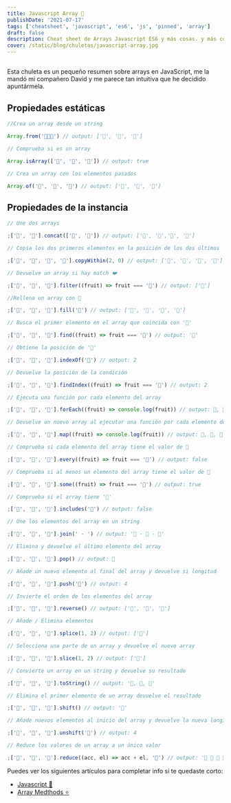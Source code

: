 ```yaml
---
title: Javascript Array 📑
publishDate: '2021-07-17'
tags: ['cheatsheet', 'javascript', 'es6', 'js', 'pinned', 'array']
draft: false
description: Cheat sheet de Arrays Javascript ES6 y más cosas. y más cosas. que no sé que poner aquí.
cover: /static/blog/chuletas/javascript-array.jpg
---
```


<section>

##

Esta chuleta es un pequeño resumen sobre arrays en JavaScript, me la mandó mi compañero David y me parece tan intuitiva que he decidido apuntármela.

</section>

<section id="static">

## Propiedades estáticas

```javascript
//Crea un array desde un string

Array.from('🍐🍉🍒') // output: ['🍐', '🍉', '🍒']
```

```javascript
// Comprueba si es un array

Array.isArray(['🍐', '🍉', '🍒']) // output: true
```

```javascript
// Crea un array con los elementos pasados

Array.of('🍐', '🍉', '🍒') // output: ['🍐', '🍉', '🍒']
```

</section>
<section id="instance">

## Propiedades de la instancia

```javascript
// Une dos arrays

;['🍐', '🍉'].concat(['🍒', '🍌']) // output: ['🍐', '🍉','🍒', '🍌']
```

```javascript
// Copia los dos primeros elementos en la posición de los dos últimos

;['🍐', '🍉', '🍒', '🍌'].copyWithin(2, 0) // output: ['🍐', '🍉', '🍐', '🍉']
```

```javascript
// Devuelve un array si hay match ❤️

;['🍐', '🍉', '🍒'].filter((fruit) => fruit === '🍒') // output: ['🍒']
```

```javascript
//Rellena un array con 🍑

;['🍐', '🍉', '🍒'].fill('🍑') // output: ['🍑', '🍑', '🍑', '🍑']
```

```javascript
// Busca el primer elemento en el array que coincida con '🍒'

;['🍐', '🍉', '🍒'].find((fruit) => fruit === '🍒') // output: '🍒'
```

```javascript
// Obtiene la posición de '🍒'

;['🍐', '🍉', '🍒'].indexOf('🍒') // output: 2
```

```javascript
// Devuelve la posición de la condición

;['🍐', '🍉', '🍒'].findIndex((fruit) => fruit === '🍒') // output: 2
```

```javascript
// Ejecuta una función por cada elemento del array

;['🍐', '🍉', '🍒'].forEach((fruit) => console.log(fruit)) // output: 🍐, 🍉, 🍒
```

```javascript
// Devuelve un nuevo array al ejecutar una función por cada elemento del array

;['🍐', '🍉', '🍒'].map((fruit) => console.log(fruit)) // output: 🍐, 🍉, 🍒
```

```javascript
// Comprueba si cada elemento del array tiene el valor de 🍒

;['🍐', '🍉', '🍒'].every((fruit) => fruit === '🍒') // output: false
```

```javascript
// Comprueba si al menos un elemento del array tiene el valor de 🍒

;['🍐', '🍉', '🍒'].some((fruit) => fruit === '🍒') // output: true
```

```javascript
// Comprueba si el array tiene '🍇'

;['🍐', '🍉', '🍒'].includes('🍇') // output: false
```

```javascript
// Une los elementos del array en un string

;['🍐', '🍉', '🍒'].join(' - ') // output: '🍐 - 🍉 - 🍒'
```

```javascript
// Elimina y devuelve el último elemento del array

;['🍐', '🍉', '🍒'].pop() // output: 🍒
```

```javascript
// Añade un nuevo elemento al final del array y devuelve si longitud

;['🍐', '🍉', '🍒'].push('🍌') // output: 4
```

```javascript
// Invierte el orden de los elementos del array

;['🍐', '🍉', '🍒'].reverse() // output: ['🍒', '🍉', '🍐']
```

```javascript
// Añade / Elimina elementos

;['🍐', '🍉', '🍒'].splice(1, 2) // output: ['🍐']
```

```javascript
// Selecciona una parte de un array y devuelve el nuevo array

;['🍐', '🍉', '🍒'].slice(1, 2) // output: ['🍉']
```

```javascript
// Convierte un array en un string y devuelve su resultado

;['🍐', '🍉', '🍒'].toString() // output: '🍐, 🍉, 🍒'
```

```javascript
// Elimina el primer elemento de un array devuelve el resultado

;['🍐', '🍉', '🍒'].shift() // output: '🍐'
```

```javascript
// Añade nuevos elementos al inicio del array y devuelve la nueva longitud

;['🍐', '🍉', '🍒'].unshift('🍌') // output: 4
```

```javascript
// Reduce los valores de un array a un único valor

;['🍐', '🍉', '🍒'].reduce((acc, el) => acc + el, '🍉') // output: '🍉 🍐 🍉 🍒'
```

</section>

Puedes ver los siguientes artículos para completar info si te quedaste corto:

- <a href="/blog/chuletas/javascript" target="_blank" rel="noopener noreferrer">
    Javascript 📑
  </a>
- <a href="/blog/javascript/array-methods" target="_blank" rel="noopener noreferrer">
    Array Medthods ⭐
  </a>
